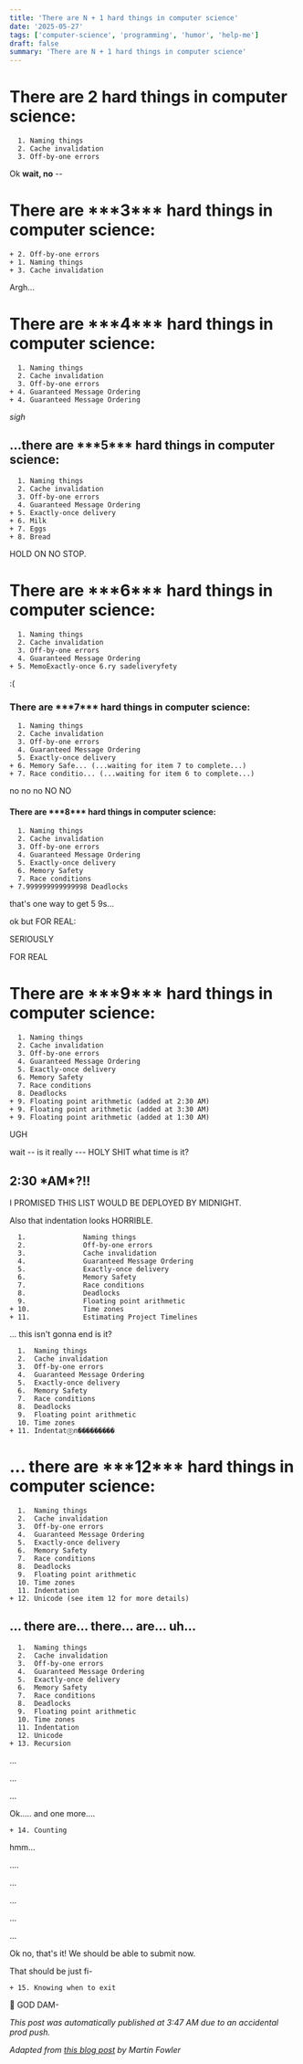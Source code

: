 ```yaml
---
title: 'There are N + 1 hard things in computer science'
date: '2025-05-27'
tags: ['computer-science', 'programming', 'humor', 'help-me']
draft: false
summary: 'There are N + 1 hard things in computer science'
---
```


<h1>There are 2 hard things in computer science:</h1>

```
  1. Naming things
  2. Cache invalidation
  3. Off-by-one errors
```

Ok **wait, no** --

<h1>There are ***3*** hard things in computer science:</h1>

```
+ 2. Off-by-one errors
+ 1. Naming things
+ 3. Cache invalidation
```

Argh...

<h1>There are ***4*** hard things in computer science:</h1>

```
  1. Naming things
  2. Cache invalidation
  3. Off-by-one errors
+ 4. Guaranteed Message Ordering
+ 4. Guaranteed Message Ordering
```

_sigh_

<h2>...there are ***5*** hard things in computer science:</h2>

```
  1. Naming things
  2. Cache invalidation
  3. Off-by-one errors
  4. Guaranteed Message Ordering
+ 5. Exactly-once delivery
+ 6. Milk
+ 7. Eggs
+ 8. Bread
```

HOLD ON NO STOP.

<h1>There are ***6*** hard things in computer science:</h1>

```
  1. Naming things
  2. Cache invalidation
  3. Off-by-one errors
  4. Guaranteed Message Ordering
+ 5. MemoExactly-once 6.ry sadeliveryfety
```

:(

<h3>There are ***7*** hard things in computer science:</h3>

```
  1. Naming things
  2. Cache invalidation
  3. Off-by-one errors
  4. Guaranteed Message Ordering
  5. Exactly-once delivery
+ 6. Memory Safe... (...waiting for item 7 to complete...)
+ 7. Race conditio... (...waiting for item 6 to complete...)
```

no no no NO NO

<h4>There are ***8*** hard things in computer science:</h4>

```
  1. Naming things
  2. Cache invalidation
  3. Off-by-one errors
  4. Guaranteed Message Ordering
  5. Exactly-once delivery
  6. Memory Safety
  7. Race conditions
+ 7.999999999999998 Deadlocks
```

that's one way to get 5 9s...

ok but FOR REAL:

SERIOUSLY

FOR REAL

<h1>There are ***9*** hard things in computer science:</h1>

```
  1. Naming things
  2. Cache invalidation
  3. Off-by-one errors
  4. Guaranteed Message Ordering
  5. Exactly-once delivery
  6. Memory Safety
  7. Race conditions
  8. Deadlocks
+ 9. Floating point arithmetic (added at 2:30 AM)
+ 9. Floating point arithmetic (added at 3:30 AM)
+ 9. Floating point arithmetic (added at 1:30 AM)
```

UGH

wait -- is it really --- HOLY SHIT what time is it?

<h2>2:30 *AM*?!!</h2>

I PROMISED THIS LIST WOULD BE DEPLOYED BY MIDNIGHT.

Also that indentation looks HORRIBLE.

```
  1.              Naming things
  2.              Off-by-one errors
  3.              Cache invalidation
  4.              Guaranteed Message Ordering
  5.              Exactly-once delivery
  6.              Memory Safety
  7.              Race conditions
  8.              Deadlocks
  9.              Floating point arithmetic
+ 10.             Time zones
+ 11.             Estimating Project Timelines
```

... this isn't gonna end is it?

```
  1.  Naming things
  2.  Cache invalidation
  3.  Off-by-one errors
  4.  Guaranteed Message Ordering
  5.  Exactly-once delivery
  6.  Memory Safety
  7.  Race conditions
  8.  Deadlocks
  9.  Floating point arithmetic
  10. Time zones
+ 11. Indentat⓪n���������
```

<h1>... there are ***12*** hard things in computer science:</h1>

```
  1.  Naming things
  2.  Cache invalidation
  3.  Off-by-one errors
  4.  Guaranteed Message Ordering
  5.  Exactly-once delivery
  6.  Memory Safety
  7.  Race conditions
  8.  Deadlocks
  9.  Floating point arithmetic
  10. Time zones
  11. Indentation
+ 12. Unicode (see item 12 for more details)
```

<h2>... there are... there... are... uh...</h2>

```
  1.  Naming things
  2.  Cache invalidation
  3.  Off-by-one errors
  4.  Guaranteed Message Ordering
  5.  Exactly-once delivery
  6.  Memory Safety
  7.  Race conditions
  8.  Deadlocks
  9.  Floating point arithmetic
  10. Time zones
  11. Indentation
  12. Unicode
+ 13. Recursion
```

...

...

...

Ok..... and one more....

```
+ 14. Counting
```

hmm...

....

...

...

...

...

Ok no, that's it! We should be able to submit now.

That should be just fi-

```
+ 15. Knowing when to exit
```

🤬 GOD DAM-

_This post was automatically published at 3:47 AM due to an accidental prod push._

_Adapted from [this blog post](https://martinfowler.com/bliki/TwoHardThings.html) by Martin Fowler_
